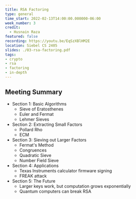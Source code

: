 ```yaml
---
title: RSA Factoring
type: general
time_start: 2022-02-13T14:00:00.000000-06:00
week_number: 3
credit:
  - Husnain Raza
featured: false
recording: https://youtu.be/EqSzXBlHM2E
location: Siebel CS 2405
slides: ./03-rsa-factoring.pdf
tags:
- crypto
- rsa
- factoring
- in-depth
---
```

## Meeting Summary
- Section 1: Basic Algorithms
  - Sieve of Eratosthenes
  - Euler and Fermat
  - Lehmer Sieves
- Section 2: Extracting Small Factors
  - Pollard Rho
  - ECM
- Section 3: Sieving out Larger Factors
  - Fermat's Method
  - Congruences
  - Quadratic Sieve
  - Number Field Sieve
- Section 4: Applications
  - Texas Instruments calculator firmware signing
  - FREAK attack
- Section 5: The Future
  - Larger keys work, but computation grows exponentially
  - Quantum computers can break RSA